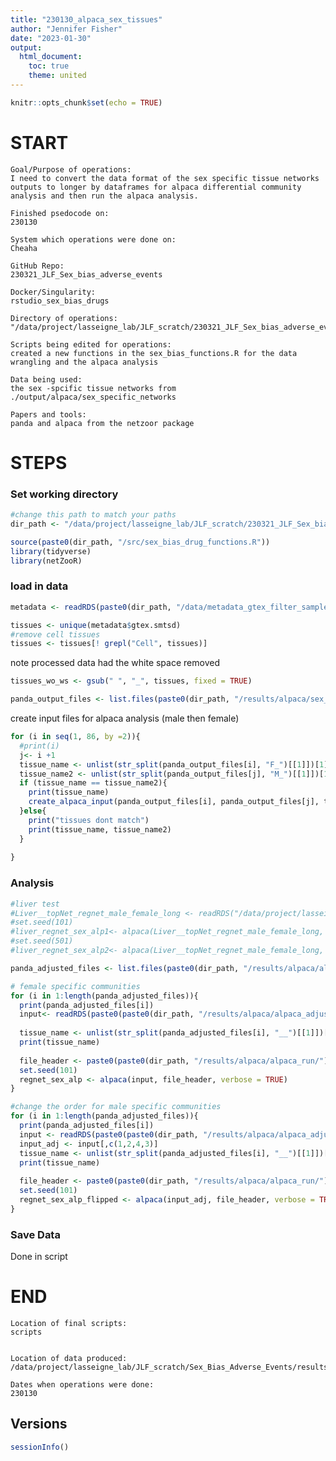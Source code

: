 ```yaml
---
title: "230130_alpaca_sex_tissues"
author: "Jennifer Fisher"
date: "2023-01-30"
output:
  html_document:
    toc: true
    theme: united
---
```


```r
knitr::opts_chunk$set(echo = TRUE)
```

# START 
    Goal/Purpose of operations: 
    I need to convert the data format of the sex specific tissue networks outputs to longer by dataframes for alpaca differential community analysis and then run the alpaca analysis.
    
    Finished psedocode on:
    230130
    
    System which operations were done on: 
    Cheaha
    
    GitHub Repo:
    230321_JLF_Sex_bias_adverse_events
    
    Docker/Singularity: 
    rstudio_sex_bias_drugs
    
    Directory of operations: 
    "/data/project/lasseigne_lab/JLF_scratch/230321_JLF_Sex_bias_adverse_events"
    
    Scripts being edited for operations:
    created a new functions in the sex_bias_functions.R for the data wrangling and the alpaca analysis
    
    Data being used: 
    the sex -spcific tissue networks from ./output/alpaca/sex_specific_networks
    
    Papers and tools:
    panda and alpaca from the netzoor package

# STEPS
### Set working directory 
```r
#change this path to match your paths 
dir_path <- "/data/project/lasseigne_lab/JLF_scratch/230321_JLF_Sex_bias_adverse_events"
```


```r
source(paste0(dir_path, "/src/sex_bias_drug_functions.R"))
library(tidyverse)
library(netZooR)
```


### load in data

```r
metadata <- readRDS(paste0(dir_path, "/data/metadata_gtex_filter_samples.rds"))

tissues <- unique(metadata$gtex.smtsd)
#remove cell tissues
tissues <- tissues[! grepl("Cell", tissues)]
```
note processed data had the white space removed 
```r
tissues_wo_ws <- gsub(" ", "_", tissues, fixed = TRUE)
```

```r
panda_output_files <- list.files(paste0(dir_path, "/results/alpaca/sex_specific_networks"))
```

create input files for alpaca analysis (male then female)
```r
for (i in seq(1, 86, by =2)){
  #print(i)
  j<- i +1
  tissue_name <- unlist(str_split(panda_output_files[i], "F_")[[1]])[1]
  tissue_name2 <- unlist(str_split(panda_output_files[j], "M_")[[1]])[1]
  if (tissue_name == tissue_name2){
    print(tissue_name)
    create_alpaca_input(panda_output_files[i], panda_output_files[j], tissue_name)
  }else{
    print("tissues dont match")
    print(tissue_name, tissue_name2)
  }
  
}
```


### Analysis

```r
#liver test 
#Liver__topNet_regnet_male_female_long <- readRDS("/data/project/lasseigne_lab/JLF_scratch/230321_JLF_Sex_bias_adverse_events/results/alpaca/alpaca_adjusted_inputs/Liver__topNet_regnet_male_female_long.rds")
#set.seed(101)
#liver_regnet_sex_alp1<- alpaca(Liver__topNet_regnet_male_female_long, "/data/project/lasseigne_lab/JLF_scratch/230321_JLF_Sex_bias_adverse_events/results/alpaca/alpaca_run/liver_test_seed1", verbose = TRUE)
#set.seed(501)
#liver_regnet_sex_alp2<- alpaca(Liver__topNet_regnet_male_female_long, "/data/project/lasseigne_lab/JLF_scratch/230321_JLF_Sex_bias_adverse_events/results/alpaca/alpaca_run/liver_test_seed2", verbose = TRUE)

```


```r
panda_adjusted_files <- list.files(paste0(dir_path, "/results/alpaca/alpaca_adjusted_inputs"))
```

```r
# female specific communities
for (i in 1:length(panda_adjusted_files)){
  print(panda_adjusted_files[i])
  input<- readRDS(paste0(paste0(dir_path, "/results/alpaca/alpaca_adjusted_inputs/"),  panda_adjusted_files[i], sep = ""))
  
  tissue_name <- unlist(str_split(panda_adjusted_files[i], "__")[[1]])[1]
  print(tissue_name)
  
  file_header <- paste0(paste0(dir_path, "/results/alpaca/alpaca_run/"),  tissue_name, "_",sep = "")
  set.seed(101)
  regnet_sex_alp <- alpaca(input, file_header, verbose = TRUE)
}
```


```r
#change the order for male specific communities
for (i in 1:length(panda_adjusted_files)){
  print(panda_adjusted_files[i])
  input <- readRDS(paste0(paste0(dir_path, "/results/alpaca/alpaca_adjusted_inputs/"),  panda_adjusted_files[i], sep = ""))
  input_adj <- input[,c(1,2,4,3)]
  tissue_name <- unlist(str_split(panda_adjusted_files[i], "__")[[1]])[1]
  print(tissue_name)
  
  file_header <- paste0(paste0(dir_path, "/results/alpaca/alpaca_run/"), tissue_name, "female", "male" , "_",sep = "")
  set.seed(101)
  regnet_sex_alp_flipped <- alpaca(input_adj, file_header, verbose = TRUE)
}
```


### Save Data
Done in script
    
# END
    Location of final scripts:
    scripts
  
    
    Location of data produced:
    /data/project/lasseigne_lab/JLF_scratch/Sex_Bias_Adverse_Events/results/lioness/adjusted_lioness_outputs
    
    Dates when operations were done:
    230130
    
## Versions
```r
sessionInfo()
```